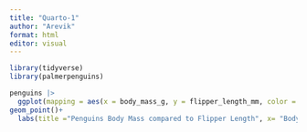 ```yaml
---
title: "Quarto-1"
author: "Arevik"
format: html
editor: visual
---
```


```r
library(tidyverse)
library(palmerpenguins)
```

```r
penguins |> 
  ggplot(mapping = aes(x = body_mass_g, y = flipper_length_mm, color = species))+
geom_point()+
  labs(title ="Penguins Body Mass compared to Flipper Length", x= "Body Mass",  y="Flipper Length" )
```
